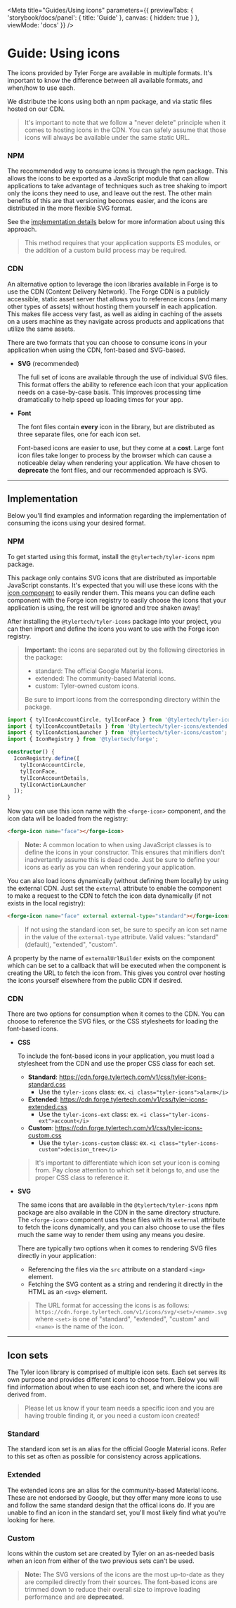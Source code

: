 
<Meta title="Guides/Using icons" parameters={{
  previewTabs: {
    'storybook/docs/panel': { title: 'Guide' },
    canvas: { hidden: true }
  },
  viewMode: 'docs'
}} />

<PageSection>

# Guide: Using icons

The icons provided by Tyler Forge are available in multiple formats. It's important to know the difference between all
available formats, and when/how to use each.

We distribute the icons using both an npm package, and via static files hosted on our CDN.

> It's important to note that we follow a "never delete" principle when it comes to hosting icons in the CDN. You can safely assume 
> that those icons will always be available under the same static URL.

### NPM

The recommended way to consume icons is through the npm package. This allows the icons to be exported as a JavaScript
module that can allow applications to take advantage of techniques such as tree shaking to import only the icons they need
to use, and leave out the rest. The other main benefits of this are that versioning becomes easier, and the icons are distributed
in the more flexible SVG format.

See the [implementation details](#cdn-1) below for more information about using this approach.

> This method requires that your application supports ES modules, or the addition of a custom build process may be required.

### CDN

An alternative option to leverage the icon libraries available in Forge is to use the CDN (Content Delivery Network). The Forge
CDN is a publicly accessible, static asset server that allows you to reference icons (and many other types of assets) without
hosting them yourself in each application. This makes file access very fast, as well as aiding in caching of the assets on a
users machine as they navigate across products and applications that utilize the same assets.

There are two formats that you can choose to consume icons in your application when using the CDN, font-based and SVG-based.

* **SVG** (recommended)

  The full set of icons are available through the use of individual SVG files. This format offers the ability to reference each icon that
  your application needs on a case-by-case basis. This improves processing time dramatically to help speed up loading times for your app.

* **Font**

  The font files contain **every** icon in the library, but are distributed as three separate files, one for each icon set.

  Font-based icons are easier to use, but they come at a **cost**. Large font icon files take longer to process by the browser which can cause
  a noticeable delay when rendering your application. We have chosen to **deprecate** the font files, and our recommended approach is SVG.

</PageSection>

---

<PageSection>

## Implementation

Below you'll find examples and information regarding the implementation of consuming the icons using your desired format.

### NPM

To get started using this format, install the `@tylertech/tyler-icons` npm package.

This package only contains SVG icons that are distributed as importable JavaScript constants. It's expected that you will use these
icons with the [icon component](?path=/docs/components-icon--default) to easily render them. This means you can define
each component with the Forge icon registry to easily choose the icons that your application is using, the rest will be ignored and tree
shaken away!

After installing the `@tylertech/tyler-icons` package into your project, you can then import and define the icons you want to use with
the Forge icon registry.

> **Important:** the icons are separated out by the following directories in the package:
>
> * standard: The official Google Material icons.
> * extended: The community-based Material icons.
> * custom: Tyler-owned custom icons.
>
> Be sure to import icons from the corresponding directory within the package.

```ts expanded
import { tylIconAccountCircle, tylIconFace } from '@tylertech/tyler-icons/standard';
import { tylIconAccountDetails } from '@tylertech/tyler-icons/extended';
import { tylIconActionLauncher } from '@tylertech/tyler-icons/custom';
import { IconRegistry } from '@tylertech/forge';

constructor() {
  IconRegistry.define([
    tylIconAccountCircle,
    tylIconFace,
    tylIconAccountDetails,
    tylIconActionLauncher
  ]);
}
```

Now you can use this icon name with the `<forge-icon>` component, and the icon data will be loaded from the registry:

```html
<forge-icon name="face"></forge-icon>
```

> **Note:** A common location to when using JavaScript classes is to define the icons in your constructor. This ensures that minifiers don't inadvertantly
> assume this is dead code. Just be sure to define your icons as early as you can when rendering your application.

You can also load icons dynamically (without defining them locally) by using the external CDN. Just set the `external`
attribute to enable the component to make a request to the CDN to fetch the icon data dynamically (if not exists in the
local registry):

```html
<forge-icon name="face" external external-type="standard"></forge-icon>
```

> If not using the standard icon set, be sure to specify an icon set name in the value of the `external-type` attribute. Valid values: "standard" (default), "extended", "custom".

A property by the name of `externalUrlBuilder` exists on the component which can be set to a callback that will be executed when the
component is creating the URL to fetch the icon from. This gives you control over hosting the icons yourself elsewhere from the public
CDN if desired.

### CDN

There are two options for consumption when it comes to the CDN. You can choose to reference the SVG files, or the CSS stylesheets for loading the font-based icons.

* **CSS**

  To include the font-based icons in your application, you must load a stylesheet from the CDN and use the proper CSS class for each set.

  * **Standard**: https://cdn.forge.tylertech.com/v1/css/tyler-icons-standard.css
    * Use the `tyler-icons` class: ex. `<i class="tyler-icons">alarm</i>`
  * **Extended**: https://cdn.forge.tylertech.com/v1/css/tyler-icons-extended.css
    * Use the `tyler-icons-ext` class: ex. `<i class="tyler-icons-ext">account</i>`
  * **Custom**: https://cdn.forge.tylertech.com/v1/css/tyler-icons-custom.css
    * Use the `tyler-icons-custom` class: ex. `<i class="tyler-icons-custom">decision_tree</i>`

  > It's important to differentiate which icon set your icon is coming from. Pay close attention to which set it belongs to, and use the proper CSS class to reference it.


* **SVG**

  The same icons that are available in the `@tylertech/tyler-icons` npm package are also available in the CDN in the same directory structure. The `<forge-icon>` component 
  uses these files with its `external` attribute to fetch the icons dynamically, and you can also choose to use the files much the same way to render them using any means
  you desire.

  There are typically two options when it comes to rendering SVG files directly in your application:

  * Referencing the files via the `src` attribute on a standard `<img>` element.
  * Fetching the SVG content as a string and rendering it directly in the HTML as an `<svg>` element.

  > The URL format for accessing the icons is as follows: `https://cdn.forge.tylertech.com/v1/icons/svg/<set>/<name>.svg` where
  > `<set>` is one of "standard", "extended", "custom" and `<name>` is the name of the icon.

</PageSection>

---

<PageSection>

## Icon sets

The Tyler icon library is comprised of multiple icon sets. Each set serves its own purpose and provides different icons to choose from. Below you will
find information about when to use each icon set, and where the icons are derived from.

> Please let us know if your team needs a specific icon and you are having trouble finding it, or you need a custom icon created!

### Standard

The standard icon set is an alias for the official Google Material icons. Refer to this set as often as possible for consistency across applications.

### Extended

The extended icons are an alias for the community-based Material icons. These are not endorsed by Google, but they offer many more icons to use
and follow the same standard design that the offical icons do. If you are unable to find an icon in the standard set, you'll most likely find
what you're looking for here.

### Custom

Icons within the custom set are created by Tyler on an as-needed basis when an icon from either of the two previous sets can't be used.

> **Note:** The SVG versions of the icons are the most up-to-date as they are compiled directly from their sources. The font-based icons are
> trimmed down to reduce their overall size to improve loading performance and are **deprecated**.

</PageSection>
